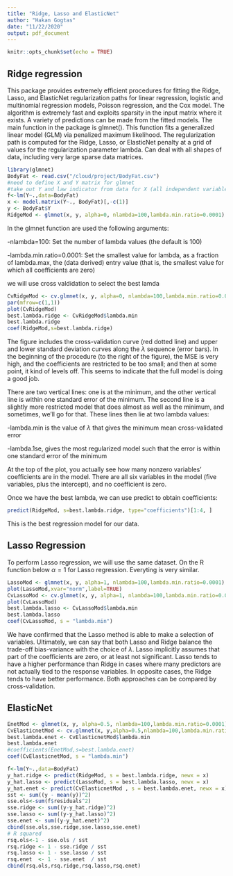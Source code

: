 ```yaml
---
title: "Ridge, Lasso and ElasticNet"
author: "Hakan Gogtas"
date: "11/22/2020"
output: pdf_document
---
```


```r
knitr::opts_chunk$set(echo = TRUE)
```

## Ridge regression

This package provides extremely efficient procedures for fitting the Ridge, Lasso, and ElasticNet regularization paths for linear regression, logistic and multinomial regression models, Poisson regression, and the Cox model. The algorithm is extremely fast and exploits sparsity in the input matrix where it exists. A variety of predictions can be made from the fitted models. The main function in the package is glmnet(). This function fits a generalized linear model (GLM) via penalized maximum likelihood. The regularization path is computed for the Ridge, Lasso, or ElasticNet penalty at a grid of values for the regularization parameter lambda. Can deal with all shapes of data, including very large sparse data matrices.
```r
library(glmnet)
BodyFat <- read.csv("/cloud/project/BodyFat.csv")
#need to define X and Y matrix for glmnet
#take out Y and law indicator from data for X (all independent variable)
f<-lm(Y~.,data=BodyFat)
x <- model.matrix(Y~., BodyFat)[,-c(1)]
y <- BodyFat$Y
RidgeMod <- glmnet(x, y, alpha=0, nlambda=100,lambda.min.ratio=0.0001)
```
In the glmnet function are used the following arguments:

-nlambda=100: Set the number of lambda values (the default is 100)

-lambda.min.ratio=0.0001: Set the smallest value for lambda, as a fraction of lambda.max, the (data derived) entry value (that is, the smallest value for which all coefficients are zero)

we will use cross valdidation to select the best lamda

```r
CvRidgeMod <- cv.glmnet(x, y, alpha=0, nlambda=100,lambda.min.ratio=0.0001)
par(mfrow=c(1,1))
plot(CvRidgeMod)
best.lambda.ridge <- CvRidgeMod$lambda.min
best.lambda.ridge 
coef(RidgeMod,s=best.lambda.ridge)
```

The figure includes the cross-validation curve (red dotted line) and upper and lower standard deviation curves along the $\lambda$ sequence (error bars). In the beginning of the procedure (to the right of the figure), the MSE is very high, and the coefficients are restricted to be too small; and then at some point, it kind of levels off. This seems to indicate that the full model is doing a good job.

There are two vertical lines: one is at the minimum, and the other vertical line is within one standard error of the minimum. The second line is a slightly more restricted model that does almost as well as the minimum, and sometimes, we'll go for that.
These lines then lie at two lambda values:

-lambda.min is the value of $\lambda$ that gives the minimum mean cross-validated error

-lambda.1se, gives the most regularized model such that the error is within one standard error of the minimum

At the top of the plot, you actually see how many nonzero variables' coefficients are in the model. There are all six variables in the model (five variables, plus the intercept), and no coefficient is zero.

Once we have the best lambda, we can use predict to obtain coefficients:
```r
predict(RidgeMod, s=best.lambda.ridge, type="coefficients")[1:4, ]
```
This is the best regression model for our data.

## Lasso Regression

To perform Lasso regression, we will use the same dataset. On the R function below $\alpha = 1$ for Lasso regression. Everyting is very similar.

```r
LassoMod <- glmnet(x, y, alpha=1, nlambda=100,lambda.min.ratio=0.0001)
plot(LassoMod,xvar="norm",label=TRUE)
CvLassoMod <- cv.glmnet(x, y, alpha=1, nlambda=100,lambda.min.ratio=0.0001)
plot(CvLassoMod)
best.lambda.lasso <- CvLassoMod$lambda.min
best.lambda.lasso
coef(CvLassoMod, s = "lambda.min")
```

We have confirmed that the Lasso method is able to make a selection of variables. Ultimately, we can say that both Lasso and Ridge balance the trade-off bias-variance with the choice of $\lambda$. Lasso implicitly assumes that part of the coefficients are zero, or at least not significant. Lasso tends to have a higher performance than Ridge in cases where many predictors are not actually tied to the response variables. In opposite cases, the Ridge tends to have better performance. Both approaches can be compared by cross-validation.

## ElasticNet

```r
EnetMod <- glmnet(x, y, alpha=0.5, nlambda=100,lambda.min.ratio=0.0001)
CvElasticnetMod <- cv.glmnet(x, y,alpha=0.5,nlambda=100,lambda.min.ratio=0.0001)
best.lambda.enet <- CvElasticnetMod$lambda.min
best.lambda.enet
#coefficients(EnetMod,s=best.lambda.enet)
coef(CvElasticnetMod, s = "lambda.min")
```


```r
f<-lm(Y~.,data=BodyFat)
y_hat.ridge <- predict(RidgeMod, s = best.lambda.ridge, newx = x)
y_hat.lasso <- predict(LassoMod, s = best.lambda.lasso, newx = x)
y_hat.enet <- predict(CvElasticnetMod , s = best.lambda.enet, newx = x)
sst <- sum((y - mean(y))^2)
sse.ols<-sum(f$residuals^2)
sse.ridge <- sum((y-y_hat.ridge)^2)
sse.lasso <- sum((y-y_hat.lasso)^2)
sse.enet <- sum((y-y_hat.enet)^2)
cbind(sse.ols,sse.ridge,sse.lasso,sse.enet)
# R squared
rsq.ols<-1 - sse.ols / sst
rsq.ridge <- 1 - sse.ridge / sst
rsq.lasso <- 1 - sse.lasso / sst
rsq.enet  <- 1 - sse.enet  / sst
cbind(rsq.ols,rsq.ridge,rsq.lasso,rsq.enet)
```

